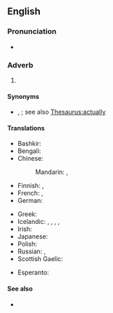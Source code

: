 ==English==

===Pronunciation===
* {{audio|en|En-au-to tell the truth.ogg|Audio (AU)}}

===Adverb===
{{en-adv|-}}

# {{lb|en|idiomatic}} {{non-gloss definition|An [[attestation]] to the [[truthfulness]] and [[frankness]] of an [[associated#Adjective|associated]] [[statement]].}}

====Synonyms====
* {{l|en|tell the truth}}, {{l|en|to tell you the truth}}; see also [[Thesaurus:actually]]

====Translations====
{{trans-top|''attestation to the truthfulness and frankness of a statement''}}
* Bashkir: {{t|ba|дөрөҫөн әйткәндә}}
* Bengali: {{t|bn|বলিতে কি}}
* Chinese:
*: Mandarin: {{t+|cmn|老實說|sc=Hani}}, {{t+|cmn|老实说|tr=lǎoshishuō|sc=Hani}}
* Finnish: {{t|fi|totta puhuen}}, {{t|fi|toden sanoakseni}}
* French: {{t+|fr|à vrai dire}}, {{t+|fr|à dire vrai}}
* German: {{t|de|um die Wahrheit zu sagen}}
{{trans-mid}}
* Greek: {{t|el|εδώ που τα λέμε}}
* Icelandic: {{t|is|reyndar}}, {{t|is|raunar}}, {{t|is|í raun og veru}}, {{t|is|satt best að segja}}, {{t|is|frómt frá sagt}}
* Irish: {{t|ga|déanta na fírinne}}
* Japanese: {{t|ja|実を言えば|tr=じつをいえば, jitsu-o ieba}}
* Polish: {{t+|pl|prawdę mówiąc}}
* Russian: {{t|ru|по пра́вде говоря́}}, {{t+|ru|че́стно говоря́}}
* Scottish Gaelic: {{t|gd|leis an fhìrinn innse}}
{{trans-bottom}}

{{checktrans-top}}
* Esperanto: {{t-check|eo|verdire}}
{{trans-mid}}
{{trans-bottom}}

====See also====
* {{l|en|not to put too fine a point on it}}
